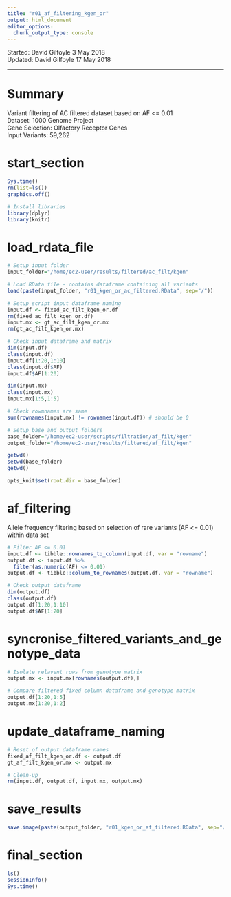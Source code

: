 ```yaml
---
title: "r01_af_filtering_kgen_or"
output: html_document
editor_options: 
  chunk_output_type: console
---
```


Started: David Gilfoyle 3 May 2018  
Updated: David Gilfoyle 17 May 2018

---

# Summary

Variant filtering of AC filtered dataset based on AF <= 0.01  
Dataset: 1000 Genome Project  
Gene Selection: Olfactory Receptor Genes  
Input Variants: 59,262

# start_section

```r

Sys.time()
rm(list=ls())
graphics.off()

# Install libraries
library(dplyr)
library(knitr)

```

# load_rdata_file

```r

# Setup input folder
input_folder="/home/ec2-user/results/filtered/ac_filt/kgen"

# Load RData file - contains dataframe containing all variants
load(paste(input_folder, "r01_kgen_or_ac_filtered.RData", sep="/"))

# Setup script input dataframe naming
input.df <- fixed_ac_filt_kgen_or.df
rm(fixed_ac_filt_kgen_or.df)
input.mx <- gt_ac_filt_kgen_or.mx
rm(gt_ac_filt_kgen_or.mx)

# Check input dataframe and matrix
dim(input.df)
class(input.df)
input.df[1:20,1:10]
class(input.df$AF)
input.df$AF[1:20]

dim(input.mx)
class(input.mx)
input.mx[1:5,1:5]

# Check rowmnames are same 
sum(rownames(input.mx) != rownames(input.df)) # should be 0

# Setup base and output folders
base_folder="/home/ec2-user/scripts/filtration/af_filt/kgen"
output_folder="/home/ec2-user/results/filtered/af_filt/kgen"

getwd()
setwd(base_folder)
getwd()

opts_knit$set(root.dir = base_folder)

```

# af_filtering

Allele frequency filtering based on selection of rare variants (AF <= 0.01) within data set

```r

# Filter AF <= 0.01
input.df <- tibble::rownames_to_column(input.df, var = "rowname")
output.df <- input.df %>% 
  filter(as.numeric(AF) <= 0.01)
output.df <- tibble::column_to_rownames(output.df, var = "rowname")

# Check output dataframe
dim(output.df)
class(output.df)
output.df[1:20,1:10]
output.df$AF[1:20]

```

# syncronise_filtered_variants_and_genotype_data 

```r

# Isolate relavent rows from genotype matrix
output.mx <- input.mx[rownames(output.df),]

# Compare filtered fixed column dataframe and genotype matrix
output.df[1:20,1:5]
output.mx[1:20,1:2]

```

# update_dataframe_naming

```r

# Reset of output dataframe names
fixed_af_filt_kgen_or.df <- output.df
gt_af_filt_kgen_or.mx <- output.mx

# Clean-up
rm(input.df, output.df, input.mx, output.mx)

```

# save_results

```r

save.image(paste(output_folder, "r01_kgen_or_af_filtered.RData", sep="/"))

```

# final_section

```r

ls()
sessionInfo()
Sys.time()

```

